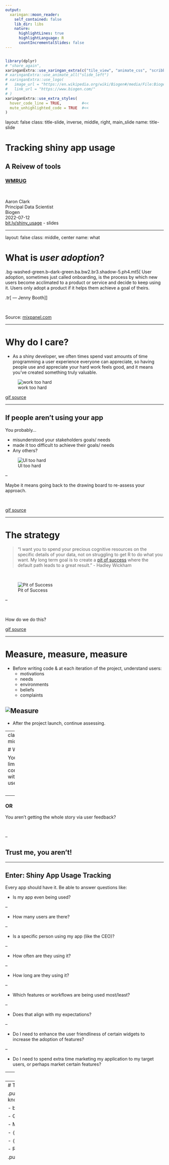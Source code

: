 ```yaml
---
output:
  xaringan::moon_reader:
    self_contained: false
    lib_dir: libs
    nature:
      highlightLines: true
      highlightLanguage: R
      countIncrementalSlides: false
---
```



```r

```
```r
library(dplyr)
# "share_again",
xaringanExtra::use_xaringan_extra(c("tile_view", "animate_css", "scribble", "search", "webcam", "clipboard", "fit_screen", "tachyons", "editable")) 
# xaringanExtra::use_animate_all("slide_left")
# xaringanExtra::use_logo(
#   image_url = "https://en.wikipedia.org/wiki/Biogen#/media/File:Biogen.svg",
#   link_url = "https://www.biogen.com/"
# )
xaringanExtra::use_extra_styles(
  hover_code_line = TRUE,         #<<
  mute_unhighlighted_code = TRUE  #<<
)
```

layout: false
class: title-slide, inverse, middle, right, main_slide
name: title-slide


# Tracking shiny app usage
## A Reivew of tools
### [WMRUG](http://wmrug.org)

<br>

Aaron Clark <br> Principal Data Scientist <br> Biogen <br>
2022-07-12 <br>
[bit.ly/shiny_usage](https://bit.ly/shiny_usage) - slides

---

layout: false
class: middle, center
name: what

# What is *user adoption*?

.bg-washed-green.b--dark-green.ba.bw2.br3.shadow-5.ph4.mt5[
User adoption, sometimes just called onboarding, is the process by which new users become acclimated to a product or service and decide to keep using it. Users only adopt a product if it helps them achieve a goal of theirs.

.tr[
— Jenny Booth
]]

<br>

Source: [mixpanel.com](https://mixpanel.com/blog/how-to-develop-and-measure-a-user-adoption-strategy/#:~:text=User%20adoption%2C%20sometimes%20called%20onboarding,food%20or%20launching%20a%20business)

---

# Why do I care?

* As a shiny developer, we often times spend vast amounts of time programming a user experience everyone can appreciate, so having people use and appreciate your hard work feels good, and it means you've created something truly valuable.


![work too hard](images/work_too_hard.gif)

[gif source](https://media4.giphy.com/media/AYECTMLNS4o67dCoeY/giphy-downsized-large.gif)

---

## If people aren't using your app

You probably...


* misunderstood your stakeholders goals/ needs
* made it too difficult to achieve their goals/ needs
* Any others?


![UI too hard](images/ui_too_difficult.gif)

--

Maybe it means going back to the drawing board to re-assess your approach.

<br>

[gif source](https://media4.giphy.com/media/J2zwN64xc4wgw/200.gif)

---

# The strategy 

> "I want you to spend your precious cognitive resources on the specific details of your data, not on struggling to get R to do what you want. My long term goal is to create a [pit of success](https://quorasessionwithhadleywickham.quora.com/What-is-the-vision-behind-the-tidyverse) where the default path leads to a great result." - Hadley Wickham

<br>

![Pit of Success](images/pit.gif)

--

<br>

How do we do this? 

[gif source](https://i.makeagif.com/media/3-12-2016/m36Cqf.gif)

---

# Measure, measure, measure

* Before writing code & at each iteration of the project, understand users: 
  * motivations
  * needs
  * environments
  * beliefs
  * complaints
  
  
![Measure](images/measure.jpg)
--

* After the project launch, continue assessing.

---
class: inverse, middle, center

# What if...

You have limited communication with end users?

<br>

--

### OR

You aren't getting the whole story via user feedback?

<br>

--

## Trust me, you aren't!
  
---

## Enter: Shiny App Usage Tracking

Every app should have it. Be able to answer questions like:

* Is my app even being used?

--

* How many users are there?

--

* Is a specific person using my app (like the CEO)?

--

* How often are they using it?

--

* How long are they using it?

--

* Which features or workflows are being used most/least?

--

  * Does that align with my expectations?
  
--

  * Do I need to enhance the user friendliness of certain widgets to increase the adoption of features?
  
--

* Do I need to spend extra time marketing my application to my target users, or perhaps market certain features?


---
class: inverse, center, middle

# Tools

There are many, and which one you choose will depend on your end goal


---
# Today's learning objectives:

.pull-left[
- Gain a general working knowledge of 

  - bit.ly (yep)
  
  - Google Analytics

  - Matomo Analytics

  - `{shinylogs}`

  - `{shiny.stats}`
  
  - RSConnect instrumentation data
]

.pull-right[

<br>

.center[<img src="images/tools.png" alt="tools" width="250"/>]
]

--

- Understand when & where to use each tool

--

- Encourage you: use them!


---
class: inverse, center, middle
# bit.ly

Don't overlook the power of monitoring clicks!

---

# bit.ly

What is it?

* Basically a free URL shortener that also counts URL clicks

--

Why use it?


* Know you if users are opening your app

--

* Also great for conferences when demo-ing an app to measure audience engagement

--

* Handy elsewhere - for example: on your app's documentation link(s)!

--

When to use?

* I'd recommend for public-facing URLs, since you don't want to "upload" a private URL to a public site like bit.ly.

---

# How do I create a bit.ly link?

Copy & paste a (long) link into their link shortener, and customize the back half to start collecting stats!

![bit.ly example](images/bitly_example.PNG)

### Easy peasy

---
class: inverse, center, middle
# Google Analytics

Google Analytics is a free service that collects information about who visits your website and what they do while they're there.

--

Best used when you have a public facing app (i.e. shinyapps.io)

---
# Google Analytics: Getting Started

* Create an account (analytics.google.com)

--

* Find your tracking code for your website (aka property)

```js
/*<!-- Global site tag (gtag.js) - Google Analytics -->*/
<script async src="https://www.googletagmanager.com/gtag/js?id=G-ThisIsNotReal">
<script>
  window.dataLayer = window.dataLayer || [];
  function gtag(){dataLayer.push(arguments);}
  gtag('js', new Date());

  gtag('config', 'G-ThisIsNotReal');
</script>
```

---
# Google Analytics: Getting Started (cont'd)

* Add it to the app

```r
# somewhere inside the UI
shiny::tags$head(
  shiny::tags$script(
    src = "https://www.googletagmanager.com/gtag/js?id=G-ThisIsNotReal",
    async = ""
  ),
  shiny::tags$script(
    src = "www/gtag.js"
  )
)
```
---

# Google Analytics: Getting Started (cont'd)

* Redeploy & test

After deployment & visiting shiny app site, you may have to wait about 1 - 2 minutes (max) before data stream flowing into GA report.

<br>

![GA_visits](images/ga_first_time_usage.PNG)
---
class: inverse, center, middle
# Track events with GA

Note: requires some javascript knowledge!

---
# Tracking events w/ GA

Let's say you have the following dropdown input, like in the [forest ranges shiny app](https://demo.prod.appsilon.ai/forest-ranges/).

```r
shiny.semantic::dropdown_input(
  input_id = ns("tree_specie"),
  choices = c("Baltic Pine", "European silver fir", "Douglas fir"),
  choices_value = c("Pinus Slyvestris", "Abies Alba", "Albus Dumbledore"),
  default_text = "Tree species",
  value = "Douglas fir"
)
```
### Finding an element
`dropdown_input` generates a dropdown menu where each element has a class `item`, so since this is our only dropdown in the app, we can find this element pretty easily using `$('.item')` jQuery Syntax.

---
## Finding an element can be tough

In chrome, right click on the element and select `inspect` to pull up the developer console. There, you can weed through the html looking for classes or `id`s specific to the element:


![inspect](images/inspect.PNG)

---
# Add an event listener

```js
$('.item').on('click', (event) => {
  const selectedSpecie = $(event.currentTarget).data().value;
  gtag('event', 'specie_selected', {
    selected_specie: selectedSpecie
  });
});
```

**^^^ Sends the data to GA:**

![Event Tracked](images/ga_event_tracked.PNG)

---
class: inverse, center, middle
# Matomo Analytics

Google Analytics, but open source, offering an on-prem opportunity. I suggest using when you have a private, enterprise app (i.e. internal Shiny Server or RS Connect).

--

Basically the same approach as GA, so we'll skip the "how to".


---
class: inverse, center, middle
# {shinylogs}



---

# `{shinylogs}`

Logging tool for Shiny applications: record inputs or outputs changes, and info about user’s session. All recording is done client-side to not slow down the application and occupy the server.

### Install
```r
# From CRAN
install.packages("shinylogs") 

# From Github
remotes::install_github("dreamRs/shinylogs")
```


---

# `{shinylogs}` Usage

Call the main function `track_usage()` in server part of application, and specify where to write logs:

```r
# UI
use_tracking()

# server
track_usage(storage_mode = store_json(path = "logs/"))
```

--


The function will record :

* **inputs**: each time an input changes, the name, time stamp and value will be saved
* **errors**: errors propagated through outputs
* **outputs**: each time an output is re-generated
* **session**: information about user’s browser and the application


---

# `{shinylogs}` Storage modes 
Six modes are available:

* **store_json()**: store logs has separate JSON files (one by session).

--

* **store_rds()**: store logs has individually RDS files (one by session).

--

* **store_sqlite()**: store logs in a SQLite database.

--

* **store_null()**: don’t write logs on disk, print them in R console.

--

* **store_custom()**: use a custom function to save logs wherever you want.

--

* **store_googledrive()**: store logs(as JSON files) in Googledrive.


---
class: inverse, center, middle
# Deployment with `{shinylogs}`

Each storage mode comes in handy for different deployment environment.

---
Deployment with `{shinylogs}`
# Shiny server, RStudio Connect

On a server, if you want to save logs on disk, don’t forget to set write permission on the folder you want to save logs.

On RStudio Connect, you need to use an absolute path to specify the directory where to save logs. You can find more information here: [Persistent Storage on RStudio Connect](https://support.rstudio.com/hc/en-us/articles/360007981134-Persistent-Storage-on-RStudio-Connect).

---
Deployment with `{shinylogs}`
# shinyapps.io

There’s no persistent data storage! So you can’t save logs as JSON or RDS files, you have to use a **remote storage method**. For example, you can send logs to Google Drive with store_googledrive or use store_custom to send logs wherever you want (dropbox, a remote database, etc…).

To use Google Drive, you’ll need to work with Google’s API and set auth to your account, see [`{gargle}` documentation](https://gargle.r-lib.org/index.html) for examples and how to.

---
Deployment with `{shinylogs}`
# ShinyProxy

With [ShinyProxy](https://www.shinyproxy.io/), you can use a Docker volume to write logs outside of the application container. In `application.yml`, you use can something like this in the specs describing the application:

> container-volumes: [ "/var/log/shinylogs:/root/logs" ]

`/var/log/shinylogs` is a directory on the server where you deploy your applications with ShinyProxy. `/root/logs` is a directory inside your Docker image, it’s the path you can use in `track_usage()`, e.g. :

```
track_usage(
  storage_mode = store_json(path = "/root/logs")
)
```

---
class: inverse, center, middle
# Information recorded by `{shinylogs}`

---
## Session Info

Metadata about the application and the user’s browser:

* **app**: name of the application

* **user**: name of the user (if using Shiny-server pro for example)

* **server_connected**: when application has been launched (server time)

* **sessionid**: a session ID to match the session with other recorded tables

* **server_disconnected**: when the application was disconnected (server time)

* **user_agent**: browser user-agent

* **screen_res**: resolution of the user screen (width x height)

* **browser_res**: resolution of the user browser (width x height)

* **pixel_ratio**: pixel ratio of the browser

* **browser_connected**: when application has been launched. Uses browser time, which depends on user timezone.

---
Information recorded by `{shinylogs}`
## Session: example

![Session Example](images/shinylogs session info.PNG)
---
Information recorded by `{shinylogs}`
## Inputs

Data about inputs, by default all inputs are recorded (even those not define by developer, like with {htmlwidgets} : {DT}, {leaflet}, …)

* **sessionid**: the same ID as in session object

* **name**: the inputs inputId

* **timestamp**: timestamp when the input has changed

* **value**: the value taken by the input (can be a list in case of complex input)

* **type**: type of input (if defined)

* **binding**: binding for the input (if defined)

---
Information recorded by `{shinylogs}`
## Inputs: example


![Inputs Example](images/shinylogs inputs.PNG)

---
Information recorded by `{shinylogs}`
## Outputs

Data recorded each time an output is refreshed:

* **sessionid**: the same ID as in session object

* **name**: outputId of the output

* **timestamp**: timestamp when the output has been updated

* **type**: type of output (if defined)

* **binding**: binding for the output (if defined)

---
Information recorded by `{shinylogs}`
## Outputs: example


![Outputs Example](images/shinylogs outputs.PNG)

---
Information recorded by `{shinylogs}`
## Errors

Errors are recorded only when propagated through an output, this is the red message users see in application, info saved are:

* **sessionid**: the same ID as in session object

* **name**: outputId of the output where an error happened

* **timestamp**: timestamp of the error

* **error**: error message (if any)

* **value**: additional data for the error (generally NULL) (if defined)

---
Information recorded by `{shinylogs}`
## Errors: example


![Errors Example](images/shinylogs errors.PNG)

---
class: inverse, center, middle

# `{shiny.stats}`

Yet another way to log user data

---
# `{shiny.stats}`

Easy way for logging users’ activity **and** creating a dashboard to ingest the data. The only requirement is that you have an accessible database, which can be as simple as a local PostgreSQL database or a sqlite file.

First step is installation:
```r
devtools::install_github("Appsilon/shiny.stats")
```

---
# `{shiny.stats}` Set up


The next step is to initialize the database you want to use with shiny.stats. You should only do this once. The snippet below will connect to a sqlite database named user_stats:

```r
connection <- DBI::dbConnect(RSQLite::SQLite(), dbname = "user_stats.sqlite")
DBI::dbDisconnect(connection)
```

---
# `{shiny.stats}` Set up (cont'd)

Now comes the potentially tricky part (depending on how your app’s authentication is set up): you’ll need to define a function to extract the username. The below example will extract it from the URL, from a dedicated username parameter.
```r
get_user <- function(session) {
  parseQueryString(isolate(session$clientData$url_search))$username
}
```

---
# `{shiny.stats}` Server Side Logic

The magic happens in the server function where the database connection is established and user behavior is monitored:

```r
# creates user connection list and ensures required tables exist in DB
user_connection <- initialize_connection(connection,
                                         username = get_user(session))

# register login
log_login(user_connection)

# register actions to watch...
log_click(user_connection, id = "apply_slider") # button
log_input(user_connection, input, input_id = "bins") # slider

# registering logout
log_logout(user_connection)
```

---
# View `{shiny.stats}` database

Open the sqlite file in your favorite database management tool

![shiny.stats view db](images/shiny.stats tableplus.png)
---
# Built-in `{shiny.stats}` dashboard

The most handy feature of `{shiny.stats}`? You can easily display users’ stats in an R Shiny dashboard. The following example code snippet creates a dashboard that allows you to monitor user adoption:

```r
library(shiny);library(RSQLite);library(shiny.stats);

# prepare credentials list to access logs:
db_credentials <- list(DB_NAME = "user_stats.sqlite",
                       DB_DRIVER = "SQLite")

# define function for extracting username
get_user <- function(session) {
  username <- isolate(parseQueryString(session$clientData$url_search)$username)
  req(username)
  return(username)
}

# define ui and server
ui <- shiny_stats_ui()
server <- shiny_stats_server(get_user, db_credentials = db_credentials)
shinyApp(ui = ui, server = server,
         options = list(port = 8887, launch.browser = FALSE))
```
---
## Example `{shiny.stats}` dashboard


![shiny.stats view db](images/shiny.stats dashboard.png)
---
class: inverse, center, middle

# RSConnect Instrumentation Data

---

# Extending Connect with the Server API

The [Server API](https://docs/rstudio.com/connect/api) comes with the RSConnect product (automatically). I.E. this is NOT an API you develop with plumber, flask, etc.

Resources:
* [Documentation](https://docs/rstudio.com/connect/api)
* [Cookbook](https://docs.rstudio.com/connect/cookbook)
* [R Client](https://pkgs.rstudio.com/connectapi/) - `{connectapi}` not on CRAN (yet)


```r
remotes::install_github('rstudio/connectapi')
```

--

## Teaser
Future goal of `{connectapi}` - anything clickable in the UI can be mimicked programmatically via the API.

---
# The API's instrumentation data can answer...

* How many reports/apps on the server?

* Which users have access?

* Who looked at this report recently?

* What's the cadence of their visits?

* How long do they stay?

--

And the Rstudio team is working on many experimental feature requests as we speak.

---
# Connect to the Connect Server API

```r
library(connectapi)

client <- connect(
  server = 'https://connect.example.com',
  api_key = '<SUPER SECRET API KEY>'
)

# OR, if your server is defined by your environment variables, run:
client <- connect()
```

If your role is "Publisher", you only get access to your content hosted on RSConnect! The "Admin" role gives you access to all content.

```r
users <- get_users(client) # email, username, first & last name, role, guid
groups <- get_groups(client) # group info - guid & group name
usage_shiny <- get_usage_shiny(client) # content & user guids, start and stop times
usage_static <- get_usage_static(client) # content & user guids, timestamp visited
some_content <- get_content(client) # guid, content's name, title, description, etc

# get all content
all_content <- get_content(client, limit = Inf)
```



---
# Example Instrumentation Data

For a shiny app:

```r
usage_shiny <- get_usage_shiny(client) # content & user guids, start and stop times
```

![Example Instrumentation Data](images/instrumentation_data_shiny.PNG)

---

## Example Instrumentation Dashboard

![Example Instrumentation Dashboard](images/instrumentation_flexdashboard.PNG)

[GitHub Repo](https://github.com/sol-eng/connect-usage)
---

## Example Instrumentation Shiny App

![Example Instrumentation Shiny App](images/instrumentation_data_shinyapp.PNG)

App: https://colorado.rstudio.com/rsc/usage-interactive/

[GitHub Repo](https://github.com/sol-eng/connect-usage)

---
class: inverse, center, middle
# Phew! Tool Review complete.

---
# In Review

- Did you gain a general working knowledge of 

  - bit.ly (yep)
  
  - Google Analytics

  - Matomo Analytics

  - `{shinylogs}`

  - `{shiny.stats}`
  
  - RSConnect instrumentation data

--

- I hope you feel encouraged!

--

- **Measuring** your app's usage make you a well informed developer!

---
# My Resources

* [R Shiny Google Analytics: How to add GA to shiny Apps](https://appsilon.com/r-shiny-google-analytics/) By Appsilon
* [Top 3 Tools to Monitor User Adoption in R Shiny](https://appsilon.com/monitoring-r-shiny-user-adoption/#shiny-stats) By Appsilon
* [`{shinylogs}` Documentation](https://dreamrs.github.io/shinylogs/index.html)
* [`{connectapi}` Documentation](https://awshpc22133.abc.amazon.biogen.com/IDEA/)
* [Youtube: Shiny Usage Tracking in RStudio Connect](https://www.youtube.com/watch?v=0iljqY9j64U) By Cole Arendt @ Rstudio

---
class: inverse, center, middle
Thank you!

# Questions?






